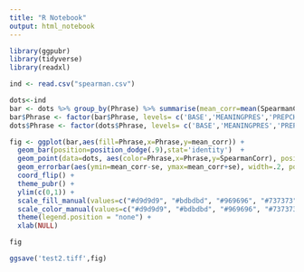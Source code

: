 ```yaml
---
title: "R Notebook"
output: html_notebook
---
```


```r
library(ggpubr)
library(tidyverse)
library(readxl)

ind <- read.csv("spearman.csv")

```


```r

dots<-ind
bar <- dots %>% group_by(Phrase) %>% summarise(mean_corr=mean(SpearmanCorr), se=sd(SpearmanCorr)/sqrt(length(SpearmanCorr)))
bar$Phrase <- factor(bar$Phrase, levels= c('BASE','MEANINGPRES','PREPCHANGE','AJCHANGE','NCHANGE'))
dots$Phrase <- factor(dots$Phrase, levels= c('BASE','MEANINGPRES','PREPCHANGE','AJCHANGE','NCHANGE'))

fig <- ggplot(bar,aes(fill=Phrase,x=Phrase,y=mean_corr)) + 
  geom_bar(position=position_dodge(.9),stat='identity')  + 
  geom_point(data=dots, aes(color=Phrase,x=Phrase,y=SpearmanCorr), position=position_dodge(width=.9)) + #color=Transformation,
  geom_errorbar(aes(ymin=mean_corr-se, ymax=mean_corr+se), width=.2, position=position_dodge(.9)) + ylab("Spearman Correlation to Base Phrase") + 
  coord_flip() + 
  theme_pubr() + 
  ylim(c(0,1)) +
  scale_fill_manual(values=c("#d9d9d9", "#bdbdbd", "#969696", "#737373", "#525252")) +
  scale_color_manual(values=c("#d9d9d9", "#bdbdbd", "#969696", "#737373", "#525252")) +
  theme(legend.position = "none") +
  xlab(NULL)

fig

ggsave('test2.tiff',fig) 


```

